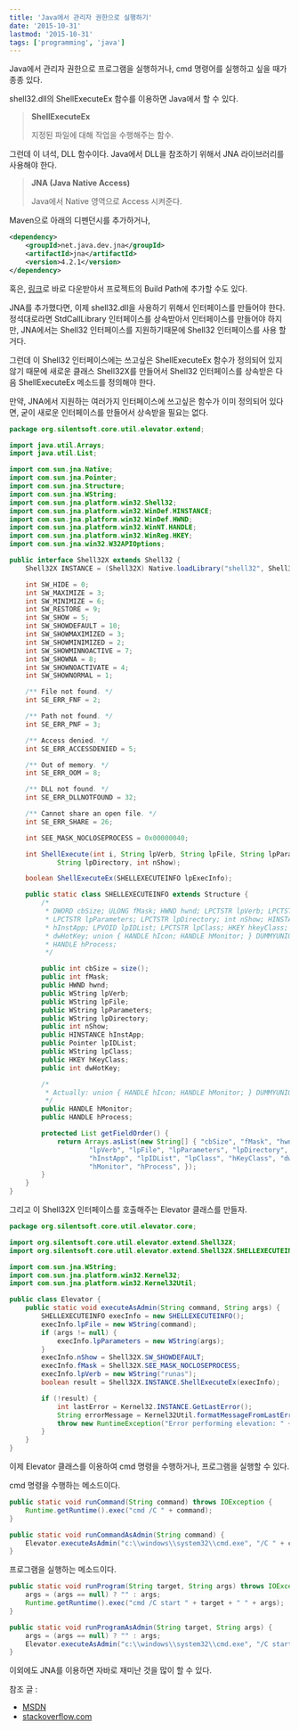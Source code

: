 ```yaml
---
title: 'Java에서 관리자 권한으로 실행하기'
date: '2015-10-31'
lastmod: '2015-10-31'
tags: ['programming', 'java']
---
```


Java에서 관리자 권한으로 프로그램을 실행하거나, cmd 명령어를 실행하고 싶을 때가 종종 있다.

shell32.dll의 ShellExecuteEx 함수를 이용하면 Java에서 할 수 있다.

> **ShellExecuteEx**
>
> 지정된 파일에 대해 작업을 수행해주는 함수.

그런데 이 녀석, DLL 함수이다. Java에서 DLL을 참조하기 위해서 JNA 라이브러리를 사용해야 한다.

> **JNA (Java Native Access)**
>
> Java에서 Native 영역으로 Access 시켜준다.

Maven으로 아래의 디펜던시를 추가하거나,

```xml
<dependency>
    <groupId>net.java.dev.jna</groupId>
    <artifactId>jna</artifactId>
    <version>4.2.1</version>
</dependency>
```

혹은, [링크](http://central.maven.org/maven2/net/java/dev/jna/jna/4.2.1/jna-4.2.1.jar)로 바로 다운받아서 프로젝트의 Build Path에 추가할 수도 있다.

JNA를 추가했다면, 이제 shell32.dll을 사용하기 위해서 인터페이스를 만들어야 한다. 정석대로라면 StdCallLibrary 인터페이스를 상속받아서 인터페이스를 만들어야 하지만, JNA에서는 Shell32 인터페이스를 지원하기때문에 Shell32 인터페이스를 사용 할 거다.

그런데 이 Shell32 인터페이스에는 쓰고싶은 ShellExecuteEx 함수가 정의되어 있지 않기 때문에 새로운 클래스 Shell32X를 만들어서 Shell32 인터페이스를 상속받은 다음 ShellExecuteEx 메소드를 정의해야 한다.

만약, JNA에서 지원하는 여러가지 인터페이스에 쓰고싶은 함수가 이미 정의되어 있다면, 굳이 새로운 인터페이스를 만들어서 상속받을 필요는 없다.

```java:Shell32X.java
package org.silentsoft.core.util.elevator.extend;

import java.util.Arrays;
import java.util.List;

import com.sun.jna.Native;
import com.sun.jna.Pointer;
import com.sun.jna.Structure;
import com.sun.jna.WString;
import com.sun.jna.platform.win32.Shell32;
import com.sun.jna.platform.win32.WinDef.HINSTANCE;
import com.sun.jna.platform.win32.WinDef.HWND;
import com.sun.jna.platform.win32.WinNT.HANDLE;
import com.sun.jna.platform.win32.WinReg.HKEY;
import com.sun.jna.win32.W32APIOptions;

public interface Shell32X extends Shell32 {
	Shell32X INSTANCE = (Shell32X) Native.loadLibrary("shell32", Shell32X.class, W32APIOptions.UNICODE_OPTIONS);

	int SW_HIDE = 0;
	int SW_MAXIMIZE = 3;
	int SW_MINIMIZE = 6;
	int SW_RESTORE = 9;
	int SW_SHOW = 5;
	int SW_SHOWDEFAULT = 10;
	int SW_SHOWMAXIMIZED = 3;
	int SW_SHOWMINIMIZED = 2;
	int SW_SHOWMINNOACTIVE = 7;
	int SW_SHOWNA = 8;
	int SW_SHOWNOACTIVATE = 4;
	int SW_SHOWNORMAL = 1;

	/** File not found. */
	int SE_ERR_FNF = 2;

	/** Path not found. */
	int SE_ERR_PNF = 3;

	/** Access denied. */
	int SE_ERR_ACCESSDENIED = 5;

	/** Out of memory. */
	int SE_ERR_OOM = 8;

	/** DLL not found. */
	int SE_ERR_DLLNOTFOUND = 32;

	/** Cannot share an open file. */
	int SE_ERR_SHARE = 26;

	int SEE_MASK_NOCLOSEPROCESS = 0x00000040;

	int ShellExecute(int i, String lpVerb, String lpFile, String lpParameters,
			String lpDirectory, int nShow);

	boolean ShellExecuteEx(SHELLEXECUTEINFO lpExecInfo);

	public static class SHELLEXECUTEINFO extends Structure {
		/*
		 * DWORD cbSize; ULONG fMask; HWND hwnd; LPCTSTR lpVerb; LPCTSTR lpFile;
		 * LPCTSTR lpParameters; LPCTSTR lpDirectory; int nShow; HINSTANCE
		 * hInstApp; LPVOID lpIDList; LPCTSTR lpClass; HKEY hkeyClass; DWORD
		 * dwHotKey; union { HANDLE hIcon; HANDLE hMonitor; } DUMMYUNIONNAME;
		 * HANDLE hProcess;
		 */

		public int cbSize = size();
		public int fMask;
		public HWND hwnd;
		public WString lpVerb;
		public WString lpFile;
		public WString lpParameters;
		public WString lpDirectory;
		public int nShow;
		public HINSTANCE hInstApp;
		public Pointer lpIDList;
		public WString lpClass;
		public HKEY hKeyClass;
		public int dwHotKey;

		/*
		 * Actually: union { HANDLE hIcon; HANDLE hMonitor; } DUMMYUNIONNAME;
		 */
		public HANDLE hMonitor;
		public HANDLE hProcess;

		protected List getFieldOrder() {
			return Arrays.asList(new String[] { "cbSize", "fMask", "hwnd",
					"lpVerb", "lpFile", "lpParameters", "lpDirectory", "nShow",
					"hInstApp", "lpIDList", "lpClass", "hKeyClass", "dwHotKey",
					"hMonitor", "hProcess", });
		}
	}
}
```

그리고 이 Shell32X 인터페이스를 호출해주는 Elevator 클래스를 만들자.

```java:Elevator.java
package org.silentsoft.core.util.elevator.core;

import org.silentsoft.core.util.elevator.extend.Shell32X;
import org.silentsoft.core.util.elevator.extend.Shell32X.SHELLEXECUTEINFO;

import com.sun.jna.WString;
import com.sun.jna.platform.win32.Kernel32;
import com.sun.jna.platform.win32.Kernel32Util;

public class Elevator {
	public static void executeAsAdmin(String command, String args) {
		SHELLEXECUTEINFO execInfo = new SHELLEXECUTEINFO();
		execInfo.lpFile = new WString(command);
		if (args != null) {
			execInfo.lpParameters = new WString(args);
		}
		execInfo.nShow = Shell32X.SW_SHOWDEFAULT;
		execInfo.fMask = Shell32X.SEE_MASK_NOCLOSEPROCESS;
		execInfo.lpVerb = new WString("runas");
		boolean result = Shell32X.INSTANCE.ShellExecuteEx(execInfo);

		if (!result) {
			int lastError = Kernel32.INSTANCE.GetLastError();
			String errorMessage = Kernel32Util.formatMessageFromLastErrorCode(lastError);
			throw new RuntimeException("Error performing elevation: " + lastError + ": " + errorMessage + " (apperror=" + execInfo.hInstApp + ")");
		}
	}
}
```

이제 Elevator 클래스를 이용하여 cmd 명령을 수행하거나, 프로그램을 실행할 수 있다.

cmd 명령을 수행하는 메소드이다.

```java
public static void runCommand(String command) throws IOException {
	Runtime.getRuntime().exec("cmd /C " + command);
}

public static void runCommandAsAdmin(String command) {
	Elevator.executeAsAdmin("c:\\windows\\system32\\cmd.exe", "/C " + command);
}
```

프로그램을 실행하는 메소드이다.

```java
public static void runProgram(String target, String args) throws IOException {
	args = (args == null) ? "" : args;
	Runtime.getRuntime().exec("cmd /C start " + target + " " + args);
}

public static void runProgramAsAdmin(String target, String args) {
	args = (args == null) ? "" : args;
	Elevator.executeAsAdmin("c:\\windows\\system32\\cmd.exe", "/C start " + target + " " + args);
}
```

이외에도 JNA를 이용하면 자바로 재미난 것을 많이 할 수 있다.

참조 글 :

- [MSDN](<https://msdn.microsoft.com/ko-kr/library/windows/desktop/bb762153(v=vs.85).aspx>)
- [stackoverflow.com](http://stackoverflow.com/questions/11041509/elevating-a-processbuilder-process-via-uac/11042773#11042773)
